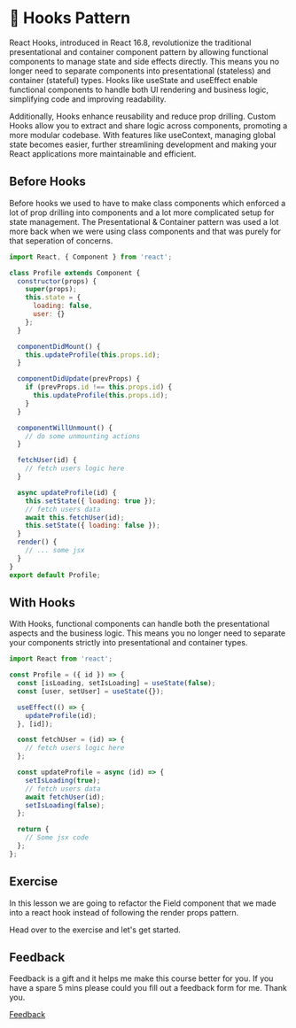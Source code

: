 
<Meta title="Lessons/🥉 Bronze/🎣 Hooks Pattern/01-Lesson" />

# 🎣 Hooks Pattern

React Hooks, introduced in React 16.8, revolutionize the traditional presentational and container component pattern by allowing functional components to manage state and side effects directly. This means you no longer need to separate components into presentational (stateless) and container (stateful) types. Hooks like useState and useEffect enable functional components to handle both UI rendering and business logic, simplifying code and improving readability.

Additionally, Hooks enhance reusability and reduce prop drilling. Custom Hooks allow you to extract and share logic across components, promoting a more modular codebase. With features like useContext, managing global state becomes easier, further streamlining development and making your React applications more maintainable and efficient.

## Before Hooks

Before hooks we used to have to make class components which enforced a lot of prop drilling into components and a lot more complicated setup for state management. The Presentational & Container pattern was used a lot more back when we were using class components and that was purely for that seperation of concerns.

```jsx
import React, { Component } from 'react';

class Profile extends Component {
  constructor(props) {
    super(props);
    this.state = {
      loading: false,
      user: {}
    };
  }

  componentDidMount() {
    this.updateProfile(this.props.id);
  }

  componentDidUpdate(prevProps) {
    if (prevProps.id !== this.props.id) {
      this.updateProfile(this.props.id);
    }
  }

  componentWillUnmount() {
    // do some unmounting actions
  }

  fetchUser(id) {
    // fetch users logic here
  }

  async updateProfile(id) {
    this.setState({ loading: true });
    // fetch users data
    await this.fetchUser(id);
    this.setState({ loading: false });
  }
  render() {
    // ... some jsx
  }
}
export default Profile;
```

## With Hooks

With Hooks, functional components can handle both the presentational aspects and the business logic. This means you no longer need to separate your components strictly into presentational and container types.

```jsx
import React from 'react';

const Profile = ({ id }) => {
  const [isLoading, setIsLoading] = useState(false);
  const [user, setUser] = useState({});

  useEffect(() => {
    updateProfile(id);
  }, [id]);

  const fetchUser = (id) => {
    // fetch users logic here
  };

  const updateProfile = async (id) => {
    setIsLoading(true);
    // fetch users data
    await fetchUser(id);
    setIsLoading(false);
  };

  return {
    // Some jsx code
  };
};
```

## Exercise

In this lesson we are going to refactor the Field component that we made into a react hook instead of following the render props pattern.

Head over to the exercise and let's get started.

## Feedback

Feedback is a gift and it helps me make this course better for you. If you have a spare 5 mins please could you fill out a feedback form for me. Thank you.

[Feedback](https://github.com/code-mattclaffey/react-design-patterns/issues/new)
